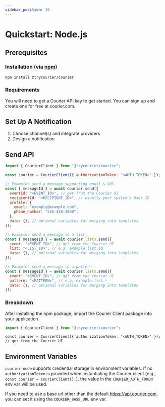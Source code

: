 ```yaml
---
sidebar_position: 10
---
```



# Quickstart: Node.js

## Prerequisites

### Installation (via [npm](https://www.npmjs.com/package/@trycourier/courier))

```bash
npm install @trycourier/courier
```

### Requirements

You will need to get a Courier API key to get started. You can sign up and create one for free at courier.com.

## Set Up A Notification

1. Choose channel(s) and integrate providers
2. Design a notification

## Send API

```javascript
import { CourierClient } from "@trycourier/courier";

const courier = CourierClient({ authorizationToken: "<AUTH_TOKEN>" }); // get from the Courier UI

// Example: send a message supporting email & SMS
const { messageId } = await courier.send({
  eventId: "<EVENT_ID>", // get from the Courier UI
  recipientId: "<RECIPIENT_ID>", // usually your system's User ID
  profile: {
    email: "example@example.com",
    phone_number: "555-228-3890",
  },
  data: {}, // optional variables for merging into templates
});

// Example: send a message to a list
const { messageId } = await courier.lists.send({
  event: "<EVENT_ID>", // get from the Courier UI
  list: "<LIST_ID>", // e.g. example.list.id
  data: {}, // optional variables for merging into templates
});

// Example: send a message to a pattern
const { messageId } = await courier.lists.send({
  event: "<EVENT_ID>", // get from the Courier UI
  pattern: "<PATTERN>", // e.g. example.list.*
  data: {}, // optional variables for merging into templates
});
```

### Breakdown

After installing the npm package, import the Courier Client package into your application.

```javascript
import { CourierClient } from "@trycourier/courier";
```

```
const courier = CourierClient({ authorizationToken: "<AUTH_TOKEN>" }); // get from the Courier UI
````



## Environment Variables

`courier-node` supports credential storage in environment variables. If no `authorizationToken` is provided when instantiating the Courier client (e.g., `const courier = CourierClient();`), the value in the `COURIER_AUTH_TOKEN` env var will be used.

If you need to use a base url other than the default https://api.courier.com, you can set it using the `COURIER_BASE_URL` env var.